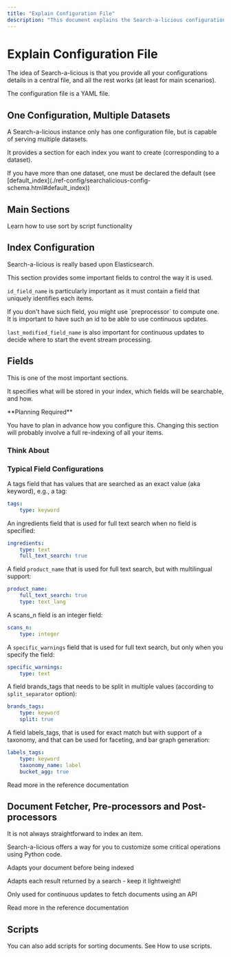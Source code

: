 ```yaml
---
title: "Explain Configuration File"
description: "This document explains the Search-a-licious configuration file. Learn how to manage multiple datasets, configure indices, define fields for searching and faceting, and use taxonomies, processors, and scripts for advanced customization and data handling."
---
```



# Explain Configuration File

<Callout type="info">
The idea of Search-a-licious is that you provide all your configurations details in a central file, and all the rest works (at least for main scenarios).
</Callout>

The configuration file is a YAML file.

## One Configuration, Multiple Datasets

<Callout>
A Search-a-licious instance only has one configuration file, but is capable of serving multiple datasets.
</Callout>

It provides a section for each index you want to create (corresponding to a dataset).

<Callout type="tip">
If you have more than one dataset, one must be declared the default (see [default_index](./ref-config/searchalicious-config-schema.html#default_index))
</Callout>

## Main Sections

<Cards>
<Card title="index" description="Configuration of the Elasticsearch index" />
<Card title="fields" description="Fields for the index, their type and configurations" />
<Card title="taxonomy" description="Definitions of taxonomies used by this index" />
<Card title="redis_stream_name" description="Required for continuous updates" />
<Card title="document_fetcher" description="Required for continuous updates" />
<Card title="preprocessor" description="Handle dataset specificities" />
<Card title="result_processor" description="Handle dataset specificities" />
<Card title="scripts" description="Use sort by script functionality" />
</Cards>

<Card title="Scripts Documentation" href="./how-to-use-scripts.md">
Learn how to use sort by script functionality
</Card>


## Index Configuration

<Callout type="info">
Search-a-licious is really based upon Elasticsearch.
</Callout>

This section provides some important fields to control the way it is used.

<Steps>
<Step title="ID Field Configuration">

`id_field_name` is particularly important as it must contain a field that uniquely identifies each items.

<Callout type="warning">
If you don't have such field, you might use `preprocessor` to compute one. It is important to have such an id to be able to use continuous updates.
</Callout>

</Step>
<Step title="Last Modified Field">

`last_modified_field_name` is also important for continuous updates to decide where to start the event stream processing.

</Step>
</Steps>

## Fields

<Callout type="tip">
This is one of the most important sections.
</Callout>

It specifies what will be stored in your index, which fields will be searchable, and how.

<Callout type="warning">
**Planning Required**

You have to plan in advance how you configure this. Changing this section will probably involve a full re-indexing of all your items.
</Callout>

### Think About

<Cards>
<Card title="Search Fields" description="Fields you want to search and how you want to search them" />
<Card title="Display Information" description="Information you need to display in search results" />
<Card title="Sorting" description="What you need to sort on" />
<Card title="Facets" description="Which facets you want to display" />
<Card title="Charts" description="Which charts you need to build" />
</Cards>

### Typical Field Configurations

<Steps>
<Step title="Tags Field (Keyword)">

A tags field that has values that are searched as an exact value (aka keyword), e.g., a tag:

```yaml title="Tags Field Configuration"
tags:
    type: keyword
```

</Step>
<Step title="Full Text Search Field">

An ingredients field that is used for full text search when no field is specified:

```yaml title="Full Text Search Configuration"
ingredients:
    type: text
    full_text_search: true
```

</Step>
<Step title="Multilingual Text Field">

A field `product_name` that is used for full text search, but with multilingual support:

```yaml title="Multilingual Field Configuration"
product_name:
    full_text_search: true
    type: text_lang
```

</Step>
<Step title="Integer Field">

A scans_n field is an integer field:

```yaml title="Integer Field Configuration"
scans_n:
    type: integer
```

</Step>
<Step title="Field-Specific Text Search">

A `specific_warnings` field that is used for full text search, but only when you specify the field:

```yaml title="Field-Specific Search Configuration"
specific_warnings:
    type: text
```

</Step>
<Step title="Split Field">

A field brands_tags that needs to be split in multiple values (according to `split_separator` option):

```yaml title="Split Field Configuration"
brands_tags:
    type: keyword
    split: true
```

</Step>
<Step title="Taxonomy Field with Faceting">

A field labels_tags, that is used for exact match but with support of a taxonomy, and that can be used for faceting, and bar graph generation:

```yaml title="Taxonomy Field Configuration"
labels_tags:
    type: keyword
    taxonomy_name: label
    bucket_agg: true
```

</Step>
</Steps>

<Card title="Field Reference Documentation" href="./ref-config/searchalicious-config-schema.html#fields">
Read more in the reference documentation
</Card>

## Document Fetcher, Pre-processors and Post-processors

<Callout>
It is not always straightforward to index an item.
</Callout>

Search-a-licious offers a way for you to customize some critical operations using Python code.

<Steps>
<Step title="Preprocessor">

Adapts your document before being indexed

</Step>
<Step title="Result Processor">

<Callout type="warning">
Adapts each result returned by a search - keep it lightweight!
</Callout>

</Step>
<Step title="Document Fetcher">

Only used for continuous updates to fetch documents using an API

</Step>
</Steps>

<Card title="Detailed Reference" href="./ref-config/searchalicious-config-schema.html">
Read more in the reference documentation
</Card>

## Scripts

<Card title="Scripts Guide" href="./how-to-use-scripts.md">
You can also add scripts for sorting documents. See How to use scripts.
</Card>